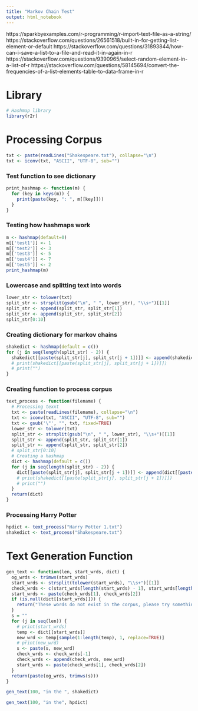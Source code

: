 ---
title: "Markov Chain Test"
output: html_notebook
---
https://sparkbyexamples.com/r-programming/r-import-text-file-as-a-string/
https://stackoverflow.com/questions/26561518/built-in-for-getting-list-element-or-default
https://stackoverflow.com/questions/31893844/how-can-i-save-a-list-to-a-file-and-read-it-in-again-in-r
https://stackoverflow.com/questions/9390965/select-random-element-in-a-list-of-r
https://stackoverflow.com/questions/58145694/convert-the-frequencies-of-a-list-elements-table-to-data-frame-in-r

# Library
```{r}
# Hashmap library
library(r2r)
```

# Processing Corpus
```{r}
txt <- paste(readLines("Shakespeare.txt"), collapse="\n")
txt <- iconv(txt, "ASCII", "UTF-8", sub="")
```

### Test function to see dictionary
```{r}
print_hashmap <- function(m) {
  for (key in keys(m)) {
    print(paste(key, ": ", m[[key]]))
  }
}
```

### Testing how hashmaps work
```{r}
m <- hashmap(default=0)
m[['test1']] <- 1
m[['test2']] <- 3
m[['test3']] <- 5
m[['test4']] <- 7
m[['test5']] <- 2
print_hashmap(m)
```

### Lowercase and splitting text into words
```{r}
lower_str <- tolower(txt)
split_str <- strsplit(gsub("\n", " ", lower_str), "\\s+")[[1]]
split_str <- append(split_str, split_str[1])
split_str <- append(split_str, split_str[2])
split_str[0:10]
```

### Creating dictionary for markov chains
```{r}
shakedict <- hashmap(default = c())
for (j in seq(length(split_str) - 2)) {
  shakedict[[paste(split_str[j], split_str[j + 1])]] <- append(shakedict[[paste(split_str[j], split_str[j + 1])]], split_str[j + 2])
  # print(shakedict[[paste(split_str[j], split_str[j + 1])]])
  # print("")
}
```

### Creating function to process corpus
```{r}
text_process <- function(filename) {
  # Processing texxt
  txt <- paste(readLines(filename), collapse="\n")
  txt <- iconv(txt, "ASCII", "UTF-8", sub="")
  txt <- gsub('\"', "", txt, fixed=TRUE)
  lower_str <- tolower(txt)
  split_str <- strsplit(gsub("\n", " ", lower_str), "\\s+")[[1]]
  split_str <- append(split_str, split_str[1])
  split_str <- append(split_str, split_str[2])
  # split_str[0:10]
  # Creating a hashmap
  dict <- hashmap(default = c())
  for (j in seq(length(split_str) - 2)) {
    dict[[paste(split_str[j], split_str[j + 1])]] <- append(dict[[paste(split_str[j], split_str[j + 1])]], split_str[j + 2])
    # print(shakedict[[paste(split_str[j], split_str[j + 1])]])
    # print("")
  }
  return(dict)
}
```

### Processing Harry Potter
```{r}
hpdict <- text_process("Harry Potter 1.txt")
shakedict <- text_process("Shakespeare.txt")
```

# Text Generation Function
```{r}
gen_text <- function(len, start_wrds, dict) {
  og_wrds <- trimws(start_wrds)
  start_wrds <- strsplit(tolower(start_wrds), "\\s+")[[1]]
  check_wrds <- c(start_wrds[length(start_wrds) - 1], start_wrds[length(start_wrds)])
  start_wrds <- paste(check_wrds[1], check_wrds[2])
  if (is.null(dict[[start_wrds]])) {
    return("These words do not exist in the corpus, please try something else. T_T")
  }
  s = ""
  for (j in seq(len)) {
    # print(start_wrds)
    temp <- dict[[start_wrds]]
    new_wrd <- temp[sample(1:length(temp), 1, replace=TRUE)]
    # print(new_wrd)
    s <- paste(s, new_wrd)
    check_wrds <- check_wrds[-1]
    check_wrds <- append(check_wrds, new_wrd)
    start_wrds <- paste(check_wrds[1], check_wrds[2])
  }
  return(paste(og_wrds, trimws(s)))
}
```

```{r}
gen_text(100, "in the ", shakedict)
```

```{r}
gen_text(100, "in the", hpdict)
```

